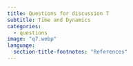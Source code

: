 ```yaml
---
title: Questions for discussion 7
subtitle: Time and Dynamics
categories:
  - questions
image: "q7.webp"
language:
  section-title-footnotes: "References"
---
```

